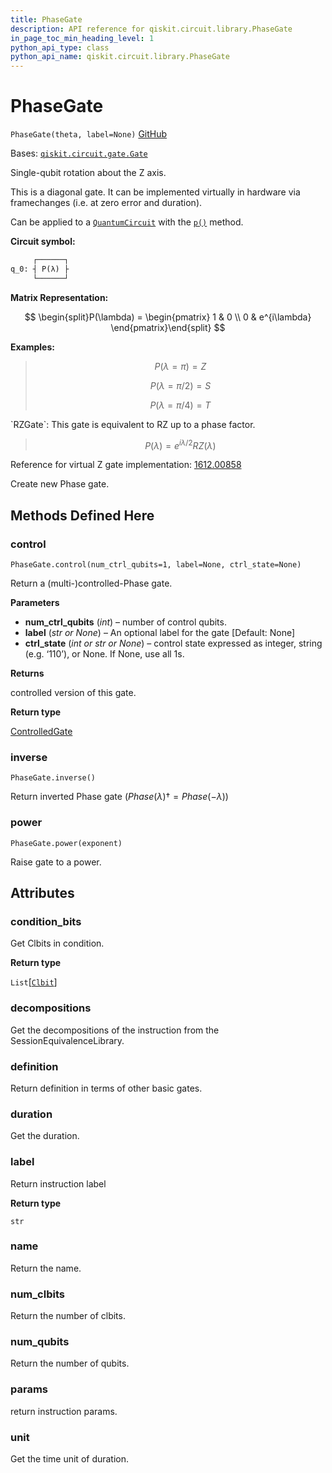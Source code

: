 ```yaml
---
title: PhaseGate
description: API reference for qiskit.circuit.library.PhaseGate
in_page_toc_min_heading_level: 1
python_api_type: class
python_api_name: qiskit.circuit.library.PhaseGate
---
```


# PhaseGate

<span id="qiskit.circuit.library.PhaseGate" />

`PhaseGate(theta, label=None)` [GitHub](https://github.com/qiskit/qiskit/tree/stable/0.23/qiskit/circuit/library/standard_gates/p.py "view source code")

Bases: [`qiskit.circuit.gate.Gate`](qiskit.circuit.Gate "qiskit.circuit.gate.Gate")

Single-qubit rotation about the Z axis.

This is a diagonal gate. It can be implemented virtually in hardware via framechanges (i.e. at zero error and duration).

Can be applied to a [`QuantumCircuit`](qiskit.circuit.QuantumCircuit "qiskit.circuit.QuantumCircuit") with the [`p()`](qiskit.circuit.QuantumCircuit#p "qiskit.circuit.QuantumCircuit.p") method.

**Circuit symbol:**

```python
     ┌──────┐
q_0: ┤ P(λ) ├
     └──────┘
```

**Matrix Representation:**

$$
\begin{split}P(\lambda) =
    \begin{pmatrix}
        1 & 0 \\
        0 & e^{i\lambda}
    \end{pmatrix}\end{split}
$$

**Examples:**

> $$
> P(\lambda = \pi) = Z
> $$
>
> $$
> P(\lambda = \pi/2) = S
> $$
>
> $$
> P(\lambda = \pi/4) = T
> $$

<Admonition title="See also" type="note">
  `RZGate`: This gate is equivalent to RZ up to a phase factor.

  > $$
  > P(\lambda) = e^{i{\lambda}/2} RZ(\lambda)
  > $$

  Reference for virtual Z gate implementation: [1612.00858](https://arxiv.org/abs/1612.00858)
</Admonition>

Create new Phase gate.

## Methods Defined Here

### control

<span id="qiskit.circuit.library.PhaseGate.control" />

`PhaseGate.control(num_ctrl_qubits=1, label=None, ctrl_state=None)`

Return a (multi-)controlled-Phase gate.

**Parameters**

*   **num\_ctrl\_qubits** (*int*) – number of control qubits.
*   **label** (*str or None*) – An optional label for the gate \[Default: None]
*   **ctrl\_state** (*int or str or None*) – control state expressed as integer, string (e.g. ‘110’), or None. If None, use all 1s.

**Returns**

controlled version of this gate.

**Return type**

[ControlledGate](qiskit.circuit.ControlledGate "qiskit.circuit.ControlledGate")

### inverse

<span id="qiskit.circuit.library.PhaseGate.inverse" />

`PhaseGate.inverse()`

Return inverted Phase gate ($Phase(\lambda){\dagger} = Phase(-\lambda)$)

### power

<span id="qiskit.circuit.library.PhaseGate.power" />

`PhaseGate.power(exponent)`

Raise gate to a power.

## Attributes

<span id="qiskit.circuit.library.PhaseGate.condition_bits" />

### condition\_bits

Get Clbits in condition.

**Return type**

`List`\[[`Clbit`](qiskit.circuit.Clbit "qiskit.circuit.classicalregister.Clbit")]

<span id="qiskit.circuit.library.PhaseGate.decompositions" />

### decompositions

Get the decompositions of the instruction from the SessionEquivalenceLibrary.

<span id="qiskit.circuit.library.PhaseGate.definition" />

### definition

Return definition in terms of other basic gates.

<span id="qiskit.circuit.library.PhaseGate.duration" />

### duration

Get the duration.

<span id="qiskit.circuit.library.PhaseGate.label" />

### label

Return instruction label

**Return type**

`str`

<span id="qiskit.circuit.library.PhaseGate.name" />

### name

Return the name.

<span id="qiskit.circuit.library.PhaseGate.num_clbits" />

### num\_clbits

Return the number of clbits.

<span id="qiskit.circuit.library.PhaseGate.num_qubits" />

### num\_qubits

Return the number of qubits.

<span id="qiskit.circuit.library.PhaseGate.params" />

### params

return instruction params.

<span id="qiskit.circuit.library.PhaseGate.unit" />

### unit

Get the time unit of duration.

